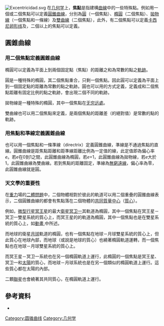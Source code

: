 {{no footnotes|time=2018-02-05T15:20:43+00:00}}
{{translating|time=2018-02-05}}
[[Image:Excentricidad.svg|thumb]]
在[[几何学|几何学]]上，'''焦點'''是指建構[[曲線|曲線]]中的一些特殊點。例如用一個或二個焦點可以定義[[圓錐曲線|圓錐曲線]]，分別為[[圓|圓]]（一個焦點）、[[橢圓|橢圓]]（二個焦點）、[[拋物線|拋物線]]（一個焦點和一條線）及[[雙曲線|雙曲線]]（二個焦點），此外，有二個焦點可以定義[[卡西尼卵形线|卡西尼卵形线]]及{{le|Cartesian卵形线|Cartesian oval}}，二個以上的焦點可以定義{{le|n-ellipse|n-ellipse}}。

==圓錐曲線==
<!--{{See also|Conic section#Eccentricity, focus and directrix |Ellipse#Focus|Parabola#Position of the focus|Hyperbola#Directrix and focus}}-->
===用二個焦點定義圓錐曲線===
橢圓可以定義為平面上到兩個固定點（焦點）的距離之和為常數的點之[[軌跡|軌跡]]。

圓是一種特殊的橢圓，其二個焦點重合，只剩一個焦點。因此圓可以定義為平面上到一個固定點的距離為常數的點之軌跡。圓也可以用{{le|阿波羅尼斯圓|Circles of Apollonius}}的方式定義，定義成和二個焦點距離有固定比例的點之軌跡，會出現二個不同的軌跡。

拋物線是一種特殊的橢圓，其中一個焦點在[[无穷远点|无穷远處]]。

雙曲線也可以用二個焦點來定義，是兩個焦點的距離差（的絕對值）是常數的點的軌跡。

===用焦點和準線定義圓錐曲線===
也可以用一個焦點和一條準線（directrix）定義圓錐曲線，準線是不通過焦點的直線。圓錐曲線是距焦點距離和距準線距離比例為一定值的線，此定值即為偏心率''e''。若''e''在0到1之間，此圓錐曲線為橢圓，若''e''=1，此圓錐曲線為拋物線，若''e''大於1，此圓錐曲線為雙曲線。若到焦點的距離固定，準線為[[無窮遠線|無窮遠線]]，偏心率為零，此圓錐曲線就是圓。

===天文學的重要性===
{{See also|橢圓軌道}}
在[[重力|重力]]場的[[二體問題|二體問題]]中，二個物體相對於彼此的軌道可以用二個重疊的圓錐曲線表示，二個圓錐曲線的都會有焦點落在二個物體的[[共同質量中心|共同質量中心]]（[[質心|質心]]）。

例如，[[微型行星|微型行星]][[冥王星|冥王星]]的最大[[衛星|衛星]][[冥卫一|冥卫一]]其軌道為橢圓，其中一個焦點在冥王星－冥卫一雙星系統的質心上，而冥王星的的軌道為橢圓，其中一個焦點也是在雙星系統的質心上，如[[冥卫一#軌道特性|動畫]],中所述。

而地球的衛星[[月球|月球]]軌道的橢圓，也有一個焦點在地球－月球雙星系統的質心上，但此質心在地球內部，而地球（或說是地球的質心）也繞著橢圓軌道運轉，而一個焦點也在地球－月球雙星系統的質心上。<!--The barycenter is about three-quarters of the distance from Earth's center to its surface.-->

而冥王星－冥卫一系統也在另一個橢圓軌道上運行，此橢圓的一個焦點是冥王星、冥卫一和[[太陽|太陽]]的質心，而地球－月球系統也是在另一個類似的橢圓軌道上運行。這些質心都在太陽的內部。

二顆[[聯星|聯星]]也會繞著其共同質心，在橢圓軌道上運行。

==參考資料==
{{reflist}}
*{{cite book |title=Plane Algebraic Curves|first=Harold|last=Hilton|publisher=Oxford|year=1920|page=69
|url=https://archive.org/details/cu31924001544216}}
[[Category:圆锥曲线|Category:圆锥曲线]]
[[Category:几何学|Category:几何学]]
<!--[[Category:Geometric_centers|Category:Geometric centers]]-->